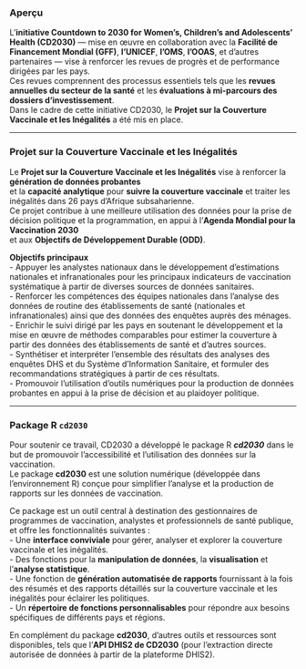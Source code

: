 

### Aperçu

L’**initiative Countdown to 2030 for Women’s, Children’s and Adolescents’ Health (CD2030)** — mise en œuvre en collaboration avec la **Facilité de Financement Mondial (GFF)**, **l’UNICEF**, **l’OMS**, **l’OOAS**, et d'autres partenaires — vise à renforcer les revues de progrès et de performance dirigées par les pays.  
Ces revues comprennent des processus essentiels tels que les **revues annuelles du secteur de la santé** et les **évaluations à mi-parcours des dossiers d’investissement**.  
Dans le cadre de cette initiative CD2030, le **Projet sur la Couverture Vaccinale et les Inégalités** a été mis en place.

---

### Projet sur la Couverture Vaccinale et les Inégalités

Le **Projet sur la Couverture Vaccinale et les Inégalités** vise à renforcer la **génération de données probantes**  
et la **capacité analytique** pour **suivre la couverture vaccinale** et traiter les inégalités dans 26 pays d’Afrique subsaharienne.  
Ce projet contribue à une meilleure utilisation des données pour la prise de décision politique et la programmation, en appui à l’**Agenda Mondial pour la Vaccination 2030**  
et aux **Objectifs de Développement Durable (ODD)**.

**Objectifs principaux**  
 - Appuyer les analystes nationaux dans le développement d’estimations nationales et infranationales pour les principaux indicateurs de vaccination systématique à       partir de diverses sources de données sanitaires.  
 - Renforcer les compétences des équipes nationales dans l’analyse des données de routine des établissements de santé (nationales et infranationales) ainsi que des     données des enquêtes auprès des ménages.  
 - Enrichir le suivi dirigé par les pays en soutenant le développement et la mise en œuvre de méthodes comparables pour estimer la couverture à partir des données des   établissements de santé et d’autres sources.  
 - Synthétiser et interpréter l’ensemble des résultats des analyses des enquêtes DHS et du Système d’Information Sanitaire, et formuler des recommandations             stratégiques à partir de ces résultats.  
 - Promouvoir l’utilisation d’outils numériques pour la production de données probantes en appui à la prise de décision et au plaidoyer politique.  

---

### Package R `cd2030`

Pour soutenir ce travail, CD2030 a développé le package R ***cd2030*** dans le but de promouvoir l’accessibilité et l’utilisation des données sur la vaccination.  
Le package **cd2030** est une solution numérique (développée dans l’environnement R) conçue pour simplifier l’analyse et la production de rapports sur les données de vaccination.

Ce package est un outil central à destination des gestionnaires de programmes de vaccination, analystes et professionnels de santé publique, et offre les fonctionnalités suivantes :  
 - Une **interface conviviale** pour gérer, analyser et explorer la couverture vaccinale et les inégalités.  
 - Des fonctions pour la **manipulation de données**, la **visualisation** et l’**analyse statistique**.  
 - Une fonction de **génération automatisée de rapports** fournissant à la fois des résumés et des rapports détaillés sur la couverture vaccinale et les inégalités pour éclairer les politiques.  
 - Un **répertoire de fonctions personnalisables** pour répondre aux besoins spécifiques de différents pays et régions.  

En complément du package **cd2030**, d’autres outils et ressources sont disponibles, tels que l’**API DHIS2 de CD2030** (pour l’extraction directe autorisée de données à partir de la plateforme DHIS2).
